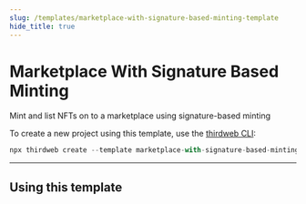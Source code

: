 ```yaml
---
slug: /templates/marketplace-with-signature-based-minting-template
hide_title: true
---
```



# Marketplace With Signature Based Minting

Mint and list NFTs on to a marketplace using signature-based minting

To create a new project using this template, use the [thirdweb CLI](/thirdweb-deploy/thirdweb-cli):

```jsx
npx thirdweb create --template marketplace-with-signature-based-minting
```

<div
  style={{
    display: "flex",
    flexDirection: "row",
    gap: "2%",
    marginBottom: 32,
    width: "100%",
    alignItems: "center",
    justifyContent: "center",
    marginTop: 16,
  }}
>
  <DemoButton
    link="https://marketplace-with-signature-based-minting.thirdweb-example.com/"
    name="marketplace-with-signature-based-minting"
  />
  <ViewCodeButton
    link="https://github.com/thirdweb-example/marketplace-with-signature-based-minting"
    name="marketplace-with-signature-based-minting"
  />
</div>

---

## Using this template

